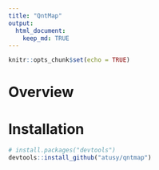 ```yaml
---
title: "QntMap"
output: 
  html_document: 
    keep_md: TRUE
---
```


```r
knitr::opts_chunk$set(echo = TRUE)
```

# Overview

# Installation

```r
# install.packages("devtools")
devtools::install_github("atusy/qntmap")

 
  
```

